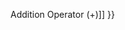 {{Page_Title}}
{{Flags}}
{{Summary_Section|Adds the value of an expression to the value of a variable and assigns the result to the variable.

}}
{{JS_Syntax|Formats={{JS_Syntax_Format
|Format= result += expression }}
|Values={{JS_Syntax_Parameter
|Name=result
|Required=
|Description=Any variable.}}{{JS_Syntax_Parameter
|Name=expression
|Required=
|Description=Any expression.}}
}}
{{Remarks_Section
|Remarks=Using this operator is exactly the same as specifying: <code>result = result + expression</code>.

The types of the two expressions determine the behavior of the += operator.

{{{!}} class='wikitable'
{{!}}-
! If
! Then
{{!}}-
{{!}} Both expressions are numeric or Boolean
{{!}} Add
{{!}}-
{{!}} Both expressions are strings
{{!}} Concatenate
{{!}}-
{{!}} One expression is numeric and the other is a string
{{!}} Concatenate
{{!}}} 
}}
{{See_Also_Section
|Manual_links=* [[javascript/operators/addition{{!}}Addition Operator (+)]]
}}
{{Topics | JS Basic}}

{{External_Attribution
|Is_CC-BY-SA=No
|Sources=MSDN
|MDN_link=
|MSDN_link=http://msdn.microsoft.com/en-us/library/ie/w2xk8y0c(v=vs.94).aspx
|HTML5Rocks_link=
}}
